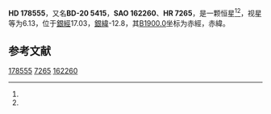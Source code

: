 {{Starbox begin
| name = HD 178555
}}
{{Starbox observe
| epoch = [[J2000.0|J2000.0]]
| constell = {{星座名待查}}<ref name=SIMBAD>{{cite web
 | url=http://simbad.u-strasbg.fr/simbad/sim-id?Ident=HR+7265
 | title=Pulsating variable Star
 | publisher=Centre de Données astronomiques de Strasbourg
 | work=SIMBAD
 | accessdate=2012-07-13
 | archive-date=2016-03-16
 | archive-url=https://web.archive.org/web/20160316220514/http://simbad.u-strasbg.fr/simbad/sim-id?Ident=HR+7265
 | dead-url=no
 }}</ref><ref name=DATA>{{cite web
 | url=http://vizier.u-strasbg.fr/viz-bin/VizieR-5?-out.add=.&-source=5050&-corr=PK=HR&-out.max=9999&HR=7265
 | title=VizieR Detailed Page
 | accessdate=2012-07-13
 | archive-date=2016-03-05
 | archive-url=https://web.archive.org/web/20160305221119/http://vizier.u-strasbg.fr/viz-bin/VizieR-5?-out.add=.&-source=5050&-corr=PK=HR&-out.max=9999&HR=7265
 | dead-url=no
 }}</ref>
| 星官 = 
| ra = {{RA|19|9|48.1}}<ref name=SIMBAD /><ref name=DATA />
| dec = {{DEC|-19|48|13}}<ref name=SIMBAD /><ref name=DATA />
| appmag_v = 6.13<ref name=SIMBAD /><ref name=DATA />
}}
{{Starbox character
| class = K1III<ref name=SIMBAD /><ref name=DATA />
| b-v = 1.16<ref name=SIMBAD /><ref name=DATA />
| u-b = 1.13<ref name=SIMBAD /><ref name=DATA />
| r-i = <ref name=SIMBAD /><ref name=DATA />
| variable = 
}}
{{Starbox astrometry
| radial_v = 1.13
| prop_mo_ra = 30
| parallax = 0.004
| p_error =
}}
{{Starbox catalog
| names =BD-20 5415，[[SAO星表|SAO]] 162260，[[HD星表|HD]] 178555，[[HR星表|HR]] 7265}}
{{Starbox reference |Simbad=HR+7265}}
{{Starbox end}}

'''HD 178555'''，又名'''BD-20 5415'''，'''SAO 162260'''、'''HR 7265'''，是一颗恒星<ref name=SIMBAD /><ref name=DATA />，视星等为6.13，位于[[銀道座標系|銀經]]17.03，[[銀道座標系|銀緯]]-12.8，其[[B1900.0|B1900.0]]坐标为赤經{{RA|19|3|54.3}}，赤緯{{DEC|-19|-12.8|41}}。

== 参考文献 ==
{{reflist}}

{{star-stub}}

[[Category:HD和HDE天體|178555]]
[[Category:HR天體|7265]]
[[Category:SAO天體|162260]]